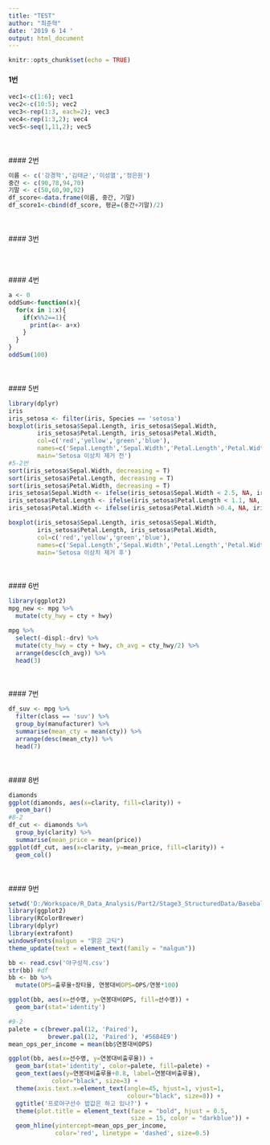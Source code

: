 ```yaml
---
title: "TEST"
author: "최준혁"
date: '2019 6 14 '
output: html_document
---
```


```r
knitr::opts_chunk$set(echo = TRUE)
```


#### 1번
```r
vec1<-c(1:6); vec1
vec2<-c(10:5); vec2
vec3<-rep(1:3, each=2); vec3
vec4<-rep(1:3,2); vec4
vec5<-seq(1,11,2); vec5
```
<br><br>
#### 2번
```r
이름 <- c('강경학','김태균','이성열','정은원')
중간 <- c(90,78,94,70)
기말 <- c(50,60,90,92)
df_score<-data.frame(이름, 중간, 기말)
df_score1<-cbind(df_score, 평균=(중간+기말)/2)
```
<br><br>
#### 3번
```r


```
<br><br>
#### 4번
```r
a <- 0 
oddSum<-function(x){
  for(x in 1:x){
    if(x%%2==1){
      print(a<- a+x)
    }
  }
}
oddSum(100)
```
<br><br>
#### 5번
```r
library(dplyr)
iris
iris_setosa <- filter(iris, Species == 'setosa')
boxplot(iris_setosa$Sepal.Length, iris_setosa$Sepal.Width,
        iris_setosa$Petal.Length, iris_setosa$Petal.Width,
        col=c('red','yellow','green','blue'),
        names=c('Sepal.Length','Sepal.Width','Petal.Length','Petal.Width'),
        main='Setosa 이상치 제거 전')
#5-2번
sort(iris_setosa$Sepal.Width, decreasing = T)
sort(iris_setosa$Petal.Length, decreasing = T)
sort(iris_setosa$Petal.Width, decreasing = T)
iris_setosa$Sepal.Width <- ifelse(iris_setosa$Sepal.Width < 2.5, NA, iris_setosa$Sepal.Width)
iris_setosa$Petal.Length <- ifelse(iris_setosa$Petal.Length < 1.1, NA, iris_setosa$Petal.Length)
iris_setosa$Petal.Width <- ifelse(iris_setosa$Petal.Width >0.4, NA, iris_setosa$Petal.Width)

boxplot(iris_setosa$Sepal.Length, iris_setosa$Sepal.Width,
        iris_setosa$Petal.Length, iris_setosa$Petal.Width,
        col=c('red','yellow','green','blue'),
        names=c('Sepal.Length','Sepal.Width','Petal.Length','Petal.Width'),
        main='Setosa 이상치 제거 후')
```
<br><br>
#### 6번
```r
library(ggplot2)
mpg_new <- mpg %>%
  mutate(cty_hwy = cty + hwy)

mpg %>%
  select(-displ:-drv) %>%
  mutate(cty_hwy = cty + hwy, ch_avg = cty_hwy/2) %>%
  arrange(desc(ch_avg)) %>%
  head(3)
```
<br><br>
#### 7번
```r
df_suv <- mpg %>%
  filter(class == 'suv') %>%
  group_by(manufacturer) %>%
  summarise(mean_cty = mean(cty)) %>%
  arrange(desc(mean_cty)) %>%
  head(7)
```
<br><br>
#### 8번
```r
diamonds
ggplot(diamonds, aes(x=clarity, fill=clarity)) +
  geom_bar()
#8-2
df_cut <- diamonds %>%
  group_by(clarity) %>%
  summarise(mean_price = mean(price))
ggplot(df_cut, aes(x=clarity, y=mean_price, fill=clarity)) +
  geom_col()
```
<br><br>
#### 9번
```r
setwd('D:/Workspace/R_Data_Analysis/Part2/Stage3_StructuredData/Baseballplayer')
library(ggplot2)
library(RColorBrewer)
library(dplyr)
library(extrafont)
windowsFonts(malgun = "맑은 고딕")
theme_update(text = element_text(family = "malgun"))

bb <- read.csv('야구성적.csv')
str(bb) #df
bb <- bb %>%
  mutate(OPS=출루율+장타율, 연봉대비OPS=OPS/연봉*100) 

ggplot(bb, aes(x=선수명, y=연봉대비OPS, fill=선수명)) +
  geom_bar(stat='identity') 

#9-2
palete = c(brewer.pal(12, 'Paired'), 
           brewer.pal(12, 'Paired'), '#56B4E9')
mean_ops_per_income = mean(bb$연봉대비OPS)

ggplot(bb, aes(x=선수명, y=연봉대비출루율)) +
  geom_bar(stat='identity', color=palete, fill=palete) +
  geom_text(aes(y=연봉대비출루율+0.8, label=연봉대비출루율), 
            color="black", size=3) + 
  theme(axis.text.x=element_text(angle=45, hjust=1, vjust=1,
                                 colour="black", size=8)) + 
  ggtitle('프로야구선수 밥값은 하고 있나?') + 
  theme(plot.title = element_text(face = "bold", hjust = 0.5, 
                                  size = 15, color = "darkblue")) +
  geom_hline(yintercept=mean_ops_per_income, 
             color='red', linetype = 'dashed', size=0.5) 
```

